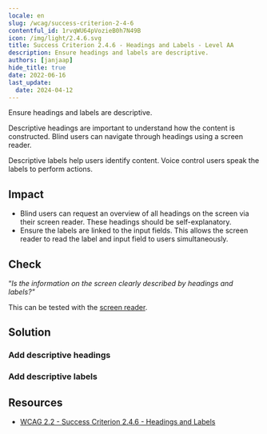 ```yaml
---
locale: en
slug: /wcag/success-criterion-2-4-6
contentful_id: 1rvqWU64pVozieB0h7N49B
icon: /img/light/2.4.6.svg
title: Success Criterion 2.4.6 - Headings and Labels - Level AA
description: Ensure headings and labels are descriptive.
authors: [janjaap]
hide_title: true
date: 2022-06-16
last_update:
  date: 2024-04-12
---
```


<Hero
  title="Headings and Labels"
  image="/img/light/2.4.6.svg"
  alt="WCAG 2.4.6 icon"
  prefix="Success Criterion 2.4.6"
  suffix="Level AA"
/>

Ensure headings and labels are descriptive.

Descriptive headings are important to understand how the content is constructed. Blind users can navigate through headings using a screen reader.

Descriptive labels help users identify content. Voice control users speak the labels to perform actions.

## Impact

- Blind users can request an overview of all headings on the screen via their screen reader. These headings should be self-explanatory.
- Ensure the labels are linked to the input fields. This allows the screen reader to read the label and input field to users simultaneously.

## Check

“*Is the information on the screen clearly described by headings and labels?"*

This can be tested with the [screen reader](/en/stats/screen-reader).

## Solution

### Add descriptive headings

<CodeSample id="screen-headers" locale="en"/>

### Add descriptive labels

<CodeSample id="screen-labels" locale="en"/>

## Resources

- [WCAG 2.2 - Success Criterion 2.4.6 - Headings and Labels](https://www.w3.org/TR/WCAG22/#headings-and-labels)
